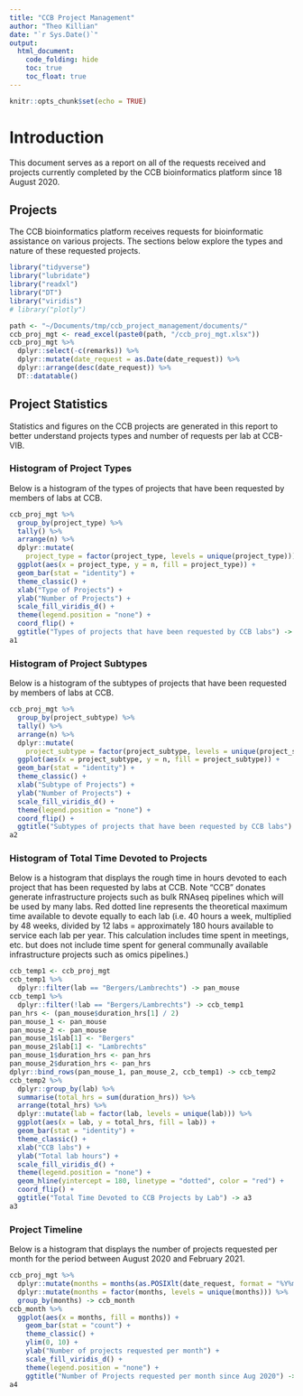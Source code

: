 ```yaml
---
title: "CCB Project Management"
author: "Theo Killian"
date: "`r Sys.Date()`"
output:
  html_document:
    code_folding: hide
    toc: true
    toc_float: true
---
```


```r
knitr::opts_chunk$set(echo = TRUE)
```

# Introduction

This document serves as a report on all of the requests received and projects
currently completed by the CCB bioinformatics platform since 18 August 2020.

## Projects

The CCB bioinformatics platform receives requests for bioinformatic assistance
on various projects. The sections below explore the types and nature of these
requested projects. 

```r
library("tidyverse")
library("lubridate")
library("readxl")
library("DT")
library("viridis")
# library("plotly")
```

```r
path <- "~/Documents/tmp/ccb_project_management/documents/"
ccb_proj_mgt <- read_excel(paste0(path, "/ccb_proj_mgt.xlsx"))
ccb_proj_mgt %>%
  dplyr::select(-c(remarks)) %>%
  dplyr::mutate(date_request = as.Date(date_request)) %>%
  dplyr::arrange(desc(date_request)) %>%
  DT::datatable()
```

## Project Statistics

Statistics and figures on the CCB projects are generated in this report to
better understand projects types and number of requests per lab at CCB-VIB.

### Histogram of Project Types

Below is a histogram of the types of projects that have been requested by 
members of labs at CCB.

```r
ccb_proj_mgt %>%
  group_by(project_type) %>%
  tally() %>%
  arrange(n) %>% 
  dplyr::mutate(
    project_type = factor(project_type, levels = unique(project_type))) %>% 
  ggplot(aes(x = project_type, y = n, fill = project_type)) +
  geom_bar(stat = "identity") +
  theme_classic() +
  xlab("Type of Projects") +
  ylab("Number of Projects") +
  scale_fill_viridis_d() +
  theme(legend.position = "none") +
  coord_flip() +
  ggtitle("Types of projects that have been requested by CCB labs") -> a1
a1
```

### Histogram of Project Subtypes

Below is a histogram of the subtypes of projects that have been requested by 
members of labs at CCB.

```r
ccb_proj_mgt %>%
  group_by(project_subtype) %>%
  tally() %>%
  arrange(n) %>% 
  dplyr::mutate(
    project_subtype = factor(project_subtype, levels = unique(project_subtype))) %>% 
  ggplot(aes(x = project_subtype, y = n, fill = project_subtype)) +
  geom_bar(stat = "identity") +
  theme_classic() +
  xlab("Subtype of Projects") +
  ylab("Number of Projects") +
  scale_fill_viridis_d() +
  theme(legend.position = "none") +
  coord_flip() +
  ggtitle("Subtypes of projects that have been requested by CCB labs") -> a2
a2
```

### Histogram of Total Time Devoted to Projects

Below is a histogram that displays the rough time in hours devoted to each
project that has been requested by labs at CCB. Note "CCB" donates generate
infrastructure projects such as bulk RNAseq pipelines which will be used by
many labs. Red dotted line represents the theoretical maximum time available to
devote equally to each lab (i.e. 40 hours a week, multiplied by 48 weeks,
divided by 12 labs = approximately 180 hours available to service each lab per
year. This calculation includes time spent in meetings, etc. but does not
include time spent for general communally available infrastructure projects such
as omics pipelines.)

```r
ccb_temp1 <- ccb_proj_mgt
ccb_temp1 %>%
  dplyr::filter(lab == "Bergers/Lambrechts") -> pan_mouse
ccb_temp1 %>%
  dplyr::filter(!lab == "Bergers/Lambrechts") -> ccb_temp1
pan_hrs <- (pan_mouse$duration_hrs[1] / 2)
pan_mouse_1 <- pan_mouse
pan_mouse_2 <- pan_mouse
pan_mouse_1$lab[1] <- "Bergers"
pan_mouse_2$lab[1] <- "Lambrechts"
pan_mouse_1$duration_hrs <- pan_hrs
pan_mouse_2$duration_hrs <- pan_hrs
dplyr::bind_rows(pan_mouse_1, pan_mouse_2, ccb_temp1) -> ccb_temp2
ccb_temp2 %>%
  dplyr::group_by(lab) %>%
  summarise(total_hrs = sum(duration_hrs)) %>%
  arrange(total_hrs) %>%
  dplyr::mutate(lab = factor(lab, levels = unique(lab))) %>% 
  ggplot(aes(x = lab, y = total_hrs, fill = lab)) +
  geom_bar(stat = "identity") +
  theme_classic() +
  xlab("CCB labs") +
  ylab("Total lab hours") +
  scale_fill_viridis_d() +
  theme(legend.position = "none") +
  geom_hline(yintercept = 180, linetype = "dotted", color = "red") +
  coord_flip() +
  ggtitle("Total Time Devoted to CCB Projects by Lab") -> a3 
a3
```

### Project Timeline

Below is a histogram that displays the number of projects requested per month
for the period between August 2020 and February 2021.

```r
ccb_proj_mgt %>%
  dplyr::mutate(months = months(as.POSIXlt(date_request, format = "%Y%m%d"))) %>%
  dplyr::mutate(months = factor(months, levels = unique(months))) %>%
  group_by(months) -> ccb_month
ccb_month %>%
  ggplot(aes(x = months, fill = months)) +
    geom_bar(stat = "count") +
    theme_classic() +
    ylim(0, 10) +
    ylab("Number of projects requested per month") +
    scale_fill_viridis_d() +
    theme(legend.position = "none") +
    ggtitle("Number of Projects requested per month since Aug 2020") -> a4
a4
```

<!-- ```{r} -->
<!-- sessionInfo() -->
<!-- ``` -->
